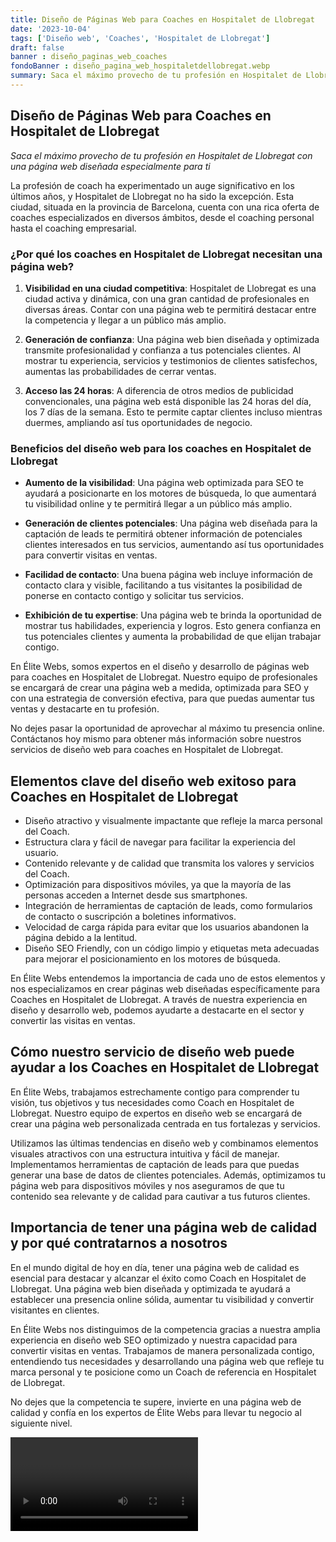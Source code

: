 ```yaml
---
title: Diseño de Páginas Web para Coaches en Hospitalet de Llobregat
date: '2023-10-04'
tags: ['Diseño web', 'Coaches', 'Hospitalet de Llobregat']
draft: false
banner : diseño_paginas_web_coaches
fondoBanner : diseño_pagina_web_hospitaletdellobregat.webp
summary: Saca el máximo provecho de tu profesión en Hospitalet de Llobregat con una página web diseñada especialmente para ti
---
```


## Diseño de Páginas Web para Coaches en Hospitalet de Llobregat

*Saca el máximo provecho de tu profesión en Hospitalet de Llobregat con una página web diseñada especialmente para ti*

La profesión de coach ha experimentado un auge significativo en los últimos años, y Hospitalet de Llobregat no ha sido la excepción. Esta ciudad, situada en la provincia de Barcelona, cuenta con una rica oferta de coaches especializados en diversos ámbitos, desde el coaching personal hasta el coaching empresarial.

### ¿Por qué los coaches en Hospitalet de Llobregat necesitan una página web?

1. **Visibilidad en una ciudad competitiva**: Hospitalet de Llobregat es una ciudad activa y dinámica, con una gran cantidad de profesionales en diversas áreas. Contar con una página web te permitirá destacar entre la competencia y llegar a un público más amplio.

2. **Generación de confianza**: Una página web bien diseñada y optimizada transmite profesionalidad y confianza a tus potenciales clientes. Al mostrar tu experiencia, servicios y testimonios de clientes satisfechos, aumentas las probabilidades de cerrar ventas.

3. **Acceso las 24 horas**: A diferencia de otros medios de publicidad convencionales, una página web está disponible las 24 horas del día, los 7 días de la semana. Esto te permite captar clientes incluso mientras duermes, ampliando así tus oportunidades de negocio.

### Beneficios del diseño web para los coaches en Hospitalet de Llobregat

- **Aumento de la visibilidad**: Una página web optimizada para SEO te ayudará a posicionarte en los motores de búsqueda, lo que aumentará tu visibilidad online y te permitirá llegar a un público más amplio.

- **Generación de clientes potenciales**: Una página web diseñada para la captación de leads te permitirá obtener información de potenciales clientes interesados en tus servicios, aumentando así tus oportunidades para convertir visitas en ventas.

- **Facilidad de contacto**: Una buena página web incluye información de contacto clara y visible, facilitando a tus visitantes la posibilidad de ponerse en contacto contigo y solicitar tus servicios.

- **Exhibición de tu expertise**: Una página web te brinda la oportunidad de mostrar tus habilidades, experiencia y logros. Esto genera confianza en tus potenciales clientes y aumenta la probabilidad de que elijan trabajar contigo.

En Élite Webs, somos expertos en el diseño y desarrollo de páginas web para coaches en Hospitalet de Llobregat. Nuestro equipo de profesionales se encargará de crear una página web a medida, optimizada para SEO y con una estrategia de conversión efectiva, para que puedas aumentar tus ventas y destacarte en tu profesión.

No dejes pasar la oportunidad de aprovechar al máximo tu presencia online. Contáctanos hoy mismo para obtener más información sobre nuestros servicios de diseño web para coaches en Hospitalet de Llobregat.

<GifSeo />

<Cta />

## Elementos clave del diseño web exitoso para Coaches en Hospitalet de Llobregat

- Diseño atractivo y visualmente impactante que refleje la marca personal del Coach.
- Estructura clara y fácil de navegar para facilitar la experiencia del usuario.
- Contenido relevante y de calidad que transmita los valores y servicios del Coach.
- Optimización para dispositivos móviles, ya que la mayoría de las personas acceden a Internet desde sus smartphones.
- Integración de herramientas de captación de leads, como formularios de contacto o suscripción a boletines informativos.
- Velocidad de carga rápida para evitar que los usuarios abandonen la página debido a la lentitud.
- Diseño SEO Friendly, con un código limpio y etiquetas meta adecuadas para mejorar el posicionamiento en los motores de búsqueda.

En Élite Webs entendemos la importancia de cada uno de estos elementos y nos especializamos en crear páginas web diseñadas específicamente para Coaches en Hospitalet de Llobregat. A través de nuestra experiencia en diseño y desarrollo web, podemos ayudarte a destacarte en el sector y convertir las visitas en ventas.

## Cómo nuestro servicio de diseño web puede ayudar a los Coaches en Hospitalet de Llobregat

En Élite Webs, trabajamos estrechamente contigo para comprender tu visión, tus objetivos y tus necesidades como Coach en Hospitalet de Llobregat. Nuestro equipo de expertos en diseño web se encargará de crear una página web personalizada centrada en tus fortalezas y servicios.

Utilizamos las últimas tendencias en diseño web y combinamos elementos visuales atractivos con una estructura intuitiva y fácil de manejar. Implementamos herramientas de captación de leads para que puedas generar una base de datos de clientes potenciales. Además, optimizamos tu página web para dispositivos móviles y nos aseguramos de que tu contenido sea relevante y de calidad para cautivar a tus futuros clientes.

## Importancia de tener una página web de calidad y por qué contratarnos a nosotros

En el mundo digital de hoy en día, tener una página web de calidad es esencial para destacar y alcanzar el éxito como Coach en Hospitalet de Llobregat. Una página web bien diseñada y optimizada te ayudará a establecer una presencia online sólida, aumentar tu visibilidad y convertir visitantes en clientes.

En Élite Webs nos distinguimos de la competencia gracias a nuestra amplia experiencia en diseño web SEO optimizado y nuestra capacidad para convertir visitas en ventas. Trabajamos de manera personalizada contigo, entendiendo tus necesidades y desarrollando una página web que refleje tu marca personal y te posicione como un Coach de referencia en Hospitalet de Llobregat.

No dejes que la competencia te supere, invierte en una página web de calidad y confía en los expertos de Élite Webs para llevar tu negocio al siguiente nivel.

<Video />

<CtaBot job='Coaches' city='Hospitalet de Llobregat'/>

<Gmaps query='Hospitalet de Llobregat+españa+maps' />